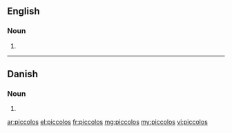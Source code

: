 ==English==

===Noun===
{{head|en|plural}}

# {{plural of|piccolo|lang=en}}

----

==Danish==

===Noun===
{{head|da|noun form|g=c}}

# {{genitive singular indefinite of|piccolo|lang=da}}

[[ar:piccolos]]
[[el:piccolos]]
[[fr:piccolos]]
[[mg:piccolos]]
[[my:piccolos]]
[[vi:piccolos]]